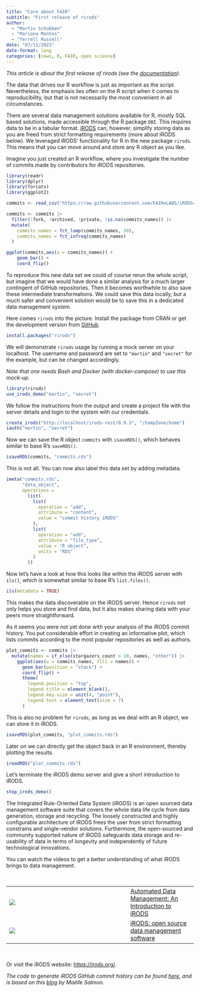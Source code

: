 ```yaml
---
title: "Care about FAIR"
subtitle: "First release of rirods"
author: 
  - "Martin Schobben"
  - "Mariana Montes"
  - "Terrell Russell"
date: "07/11/2023"
date-format: long
categories: [news, R, FAIR, open science]
---
```


*This article is about the first release of rirods (see the [documentation](https://irods.github.io/irods_client_library_rirods/)).*

The data that drives our R workflow is just as important as the script. Nevertheless, the emphasis lies often on the R script when it comes to reproducibility, but that is not necessarily the most convenient in all circumstances.

There are several data management solutions available for R, mostly SQL based solutions, made accessible through the R package `DBI`. This requires data to be in a tabular format. [iRODS](https://irods.org/) can, however, simplify storing data as you are freed from strict formatting requirements (more about iRODS below). We leveraged iRODS' functionality for R in the new package `rirods`. This means that you can move around and store any R object as you like.

Imagine you just created an R workflow, where you investigate the number of commits made by contributors for iRODS repositories.

```r
library(readr)
library(dplyr)
library(forcats)
library(ggplot2)

commits <- read_csv("https://raw.githubusercontent.com/FAIReLABS/iRODS4R/main/posts/rirods-0-1-1/data/irods_commits.csv")

commits <- commits |> 
  filter(!fork, !archived, !private, !is.na(commits_names)) |> 
  mutate(
    commits_names = fct_lump(commits_names, 10),
    commits_names = fct_infreq(commits_names)
  )

ggplot(commits,aes(x = commits_names)) + 
    geom_bar() + 
    coord_flip()
```

To reproduce this new data set we could of course rerun the whole script, but imagine that we would have done a similar analysis for a much larger contingent of GitHub repositories. Then it becomes worthwhile to also save these intermediate transformations. We could save this data locally, but a much safer and convenient solution would be to save this in a dedicated data management system.

Here comes `rirods` into the picture. Install the package from CRAN or get the development version from [GitHub](https://github.com/irods/irods_client_library_rirods).

```r
install.packages("rirods")
```

We will demonstrate `rirods` usage by running a mock server on your localhost. The username and password are set to `"martin"` and `"secret"` for the example, but can be changed accordingly.

*Note that one needs Bash and Docker (with docker-compose) to use this mock-up.*

```r
library(rirods)
use_irods_demo("martin", "secret")
```

We follow the instructions from the output and create a project file with the server details and login to the system with our credentials.

```r
create_irods("http://localhost/irods-rest/0.9.3", "/tempZone/home")
iauth("martin", "secret")
```

Now we can save the R object `commits` with `isaveRDS()`, which behaves similar to base R's `saveRDS()`.

```r
isaveRDS(commits, "commits.rds")
```

This is not all. You can now also label this data set by adding metadata.

```r
imeta("commits.rds",
      "data_object",
      operations =
        list(
          list(
            operation = "add",
            attribute = "content",
            value = "commit history iRODS"
          ),
          list(
            operation = "add",
            attribute = "file_type",
            value = "R object",
            units = "RDS"
          )
        ))
```

Now let's have a look at how this looks like within the iRODS server with `ils()`, which is somewhat similar to base R's `list.files()`.

```r
ils(metadata = TRUE)
```

This makes the data discoverable on the iRODS server. Hence `rirods` not only helps you store and find data, but it also makes sharing data with your peers more straightforward.

As it seems you were not yet done with your analysis of the iRODS commit history. You put considerable effort in creating an informative plot, which lists commits according to the most popular repositories as well as authors.

```r
plot_commits <- commits |>
  mutate(names = if_else(stargazers_count > 10, names, "other")) |>
    ggplot(aes(x = commits_names, fill = names)) +
      geom_bar(position = "stack") +
      coord_flip() +
      theme(
        legend.position = "top",
        legend.title = element_blank(),
        legend.key.size = unit(4, "point"),
        legend.text = element_text(size = 7)
      )
```

This is also no problem for `rirods`, as long as we deal with an R object, we can store it in iRODS.

```r
isaveRDS(plot_commits, "plot_commits.rds")
```

Later on we can directly get the object back in an R environment, thereby plotting the results.

```r
ireadRDS("plot_commits.rds")
```

Let's terminate the iRODS demo server and give a short introduction to iRODS.

```r
stop_irods_demo()
```

The Integrated Rule-Oriented Data System (iRODS) is an open sourced data management software suite that covers the whole data life cycle from data generation, storage and recycling. The loosely constructed and highly configurable architecture of iRODS frees the user from strict formatting constrains and single-vendor solutions. Furthermore, the open-sourced and community supported nature of iRODS safeguards data storage and re-usability of data in terms of longevity and independently of future technological innovations.

You can watch the videos to get a better understanding of what iRODS brings to data management.

<br/>

+---------------------------------------------------------------------------------------------------------------------------------------------------------------------------------------------+------------------------------------------------------------------------------------------------------+
| [![](https://i.ytimg.com/vi/_5eVd3NJ5BU/hq720.jpg?sqp=-oaymwEcCOgCEMoBSFXyq4qpAw4IARUAAIhCGAFwAcABBg==&rs=AOn4CLCu9GhWfZerHePF12TKlhUORzp8KQ)](https://www.youtube.com/watch?v=_5eVd3NJ5BU) | [Automated Data Management: An Introduction to iRODS ](https://www.youtube.com/watch?v=_5eVd3NJ5BU)\ |
+---------------------------------------------------------------------------------------------------------------------------------------------------------------------------------------------+------------------------------------------------------------------------------------------------------+
| [![](https://i.ytimg.com/vi/05MqDxq9DJ8/hq720.jpg?sqp=-oaymwEcCOgCEMoBSFXyq4qpAw4IARUAAIhCGAFwAcABBg==&rs=AOn4CLApTGdSkvAHui9KlTJawF9J2VQWsA)](https://www.youtube.com/watch?v=05MqDxq9DJ8) | [iRODS: open source data management software ](https://www.youtube.com/watch?v=05MqDxq9DJ8)\         |
+---------------------------------------------------------------------------------------------------------------------------------------------------------------------------------------------+------------------------------------------------------------------------------------------------------+

<br/>

Or visit the iRODS website: <https://irods.org/>.

*The code to generate iRODS GitHub commit history can be found [here](https://github.com/FAIReLABS/iRODS4R/blob/main/posts/welcome/data-raw.R), and is based on this [blog](https://masalmon.eu/2017/02/21/firstcommit/) by Maëlle Salmon.*

